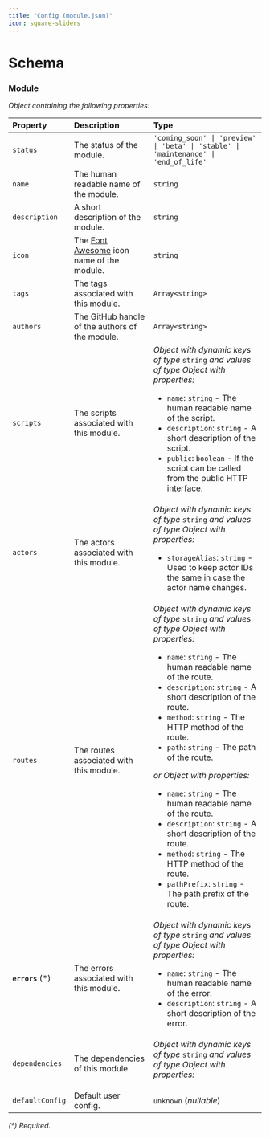 ```yaml
---
title: "Config (module.json)"
icon: square-sliders
---
```


# Schema



### Module

_Object containing the following properties:_

| Property          | Description                                                                | Type                                                                                                                                                                                                                                                                                                                                                                                                                                                                                                                                                                                                                                                         |
| :---------------- | :------------------------------------------------------------------------- | :----------------------------------------------------------------------------------------------------------------------------------------------------------------------------------------------------------------------------------------------------------------------------------------------------------------------------------------------------------------------------------------------------------------------------------------------------------------------------------------------------------------------------------------------------------------------------------------------------------------------------------------------------------- |
| `status`          | The status of the module.                                                  | `'coming_soon' \| 'preview' \| 'beta' \| 'stable' \| 'maintenance' \| 'end_of_life'`                                                                                                                                                                                                                                                                                                                                                                                                                                                                                                                                                                         |
| `name`            | The human readable name of the module.                                     | `string`                                                                                                                                                                                                                                                                                                                                                                                                                                                                                                                                                                                                                                                     |
| `description`     | A short description of the module.                                         | `string`                                                                                                                                                                                                                                                                                                                                                                                                                                                                                                                                                                                                                                                     |
| `icon`            | The [Font Awesome](https://fontawesome.com/icons) icon name of the module. | `string`                                                                                                                                                                                                                                                                                                                                                                                                                                                                                                                                                                                                                                                     |
| `tags`            | The tags associated with this module.                                      | `Array<string>`                                                                                                                                                                                                                                                                                                                                                                                                                                                                                                                                                                                                                                              |
| `authors`         | The GitHub handle of the authors of the module.                            | `Array<string>`                                                                                                                                                                                                                                                                                                                                                                                                                                                                                                                                                                                                                                              |
| `scripts`         | The scripts associated with this module.                                   | _Object with dynamic keys of type_ `string` _and values of type_ _Object with properties:_<ul><li>`name`: `string` - The human readable name of the script.</li><li>`description`: `string` - A short description of the script.</li><li>`public`: `boolean` - If the script can be called from the public HTTP interface.</li></ul>                                                                                                                                                                                                                                                                                                                         |
| `actors`          | The actors associated with this module.                                    | _Object with dynamic keys of type_ `string` _and values of type_ _Object with properties:_<ul><li>`storageAlias`: `string` - Used to keep actor IDs the same in case the actor name changes.</li></ul>                                                                                                                                                                                                                                                                                                                                                                                                                                                       |
| `routes`          | The routes associated with this module.                                    | _Object with dynamic keys of type_ `string` _and values of type_ _Object with properties:_<ul><li>`name`: `string` - The human readable name of the route.</li><li>`description`: `string` - A short description of the route.</li><li>`method`: `string` - The HTTP method of the route.</li><li>`path`: `string` - The path of the route.</li></ul> _or_ _Object with properties:_<ul><li>`name`: `string` - The human readable name of the route.</li><li>`description`: `string` - A short description of the route.</li><li>`method`: `string` - The HTTP method of the route.</li><li>`pathPrefix`: `string` - The path prefix of the route.</li></ul> |
| **`errors`** (\*) | The errors associated with this module.                                    | _Object with dynamic keys of type_ `string` _and values of type_ _Object with properties:_<ul><li>`name`: `string` - The human readable name of the error.</li><li>`description`: `string` - A short description of the error.</li></ul>                                                                                                                                                                                                                                                                                                                                                                                                                     |
| `dependencies`    | The dependencies of this module.                                           | _Object with dynamic keys of type_ `string` _and values of type_ _Object with properties:_<ul></ul>                                                                                                                                                                                                                                                                                                                                                                                                                                                                                                                                                          |
| `defaultConfig`   | Default user config.                                                       | `unknown` (_nullable_)                                                                                                                                                                                                                                                                                                                                                                                                                                                                                                                                                                                                                                       |

_(\*) Required._

